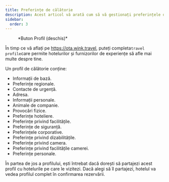```yaml
---
title: Preferințe de călătorie
description: Acest articol vă arată cum să vă gestionați preferințele de călătorie pe Wink
sidebar:
  order: 3
---
```


<figure>
  <CloudinaryImage width="350" height="404" resize="scale" quality="best" alt="Butonul Cont după autentificare" src="academy/account-button-auth-open" errorImage="noimage_opaque_nyrtl0.png" />

  <figcaption>*Buton Profil (deschis)*</figcaption>
</figure>


În timp ce vă aflați pe https://ota.wink.travel, puteți completa`travel profile`care permite hotelurilor și furnizorilor de experiențe să afle mai multe despre tine.

Un profil de călătorie conține:

* Informații de bază.
* Preferințe regionale.
* Contacte de urgență.
* Adresa.
* Informații personale.
* Animale de companie.
* Provocări fizice.
* Preferințe hoteliere.
* Preferințe privind facilitățile.
* Preferințe de siguranță.
* Preferințele corporative.
* Preferințe privind dizabilitățile.
* Preferințe privind camera.
* Preferințe privind facilitățile camerei.
* Preferințe personale.

În partea de jos a profilului, ești întrebat dacă dorești să partajezi acest profil cu hotelurile pe care le vizitezi. Dacă alegi să îl partajezi, hotelul va vedea profilul complet în confirmarea rezervării.

